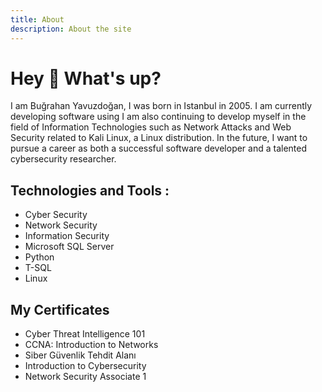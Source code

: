```yaml
---
title: About
description: About the site
---
```


<h1 align="left">Hey 👋 What's up?</h1>
<p align="left">
  I am Buğrahan Yavuzdoğan, I was born in Istanbul in 2005. I am currently
  developing software using I am also continuing to develop myself in the field
  of Information Technologies such as Network Attacks and Web Security related
  to Kali Linux, a Linux distribution. In the future, I want to pursue a career
  as both a successful software developer and a talented cybersecurity
  researcher.
</p>

<h2 align="left">Technologies and Tools :</h2>
<ul align="left">
  <li>Cyber Security</li>
  <li>Network Security</li>
  <li>Information Security</li>
  <li>Microsoft SQL Server</li>
  <li>Python</li>
  <li>T-SQL</li>
  <li>Linux</li>
</ul>

<h2 align="left">My Certificates</h2>
<ul align="left">
  <li>Cyber Threat Intelligence 101</li>
  <li>CCNA: Introduction to Networks</li>
  <li>Siber Güvenlik Tehdit Alanı</li>
  <li>Introduction to Cybersecurity</li>
  <li>Network Security Associate 1</li>
</ul>
